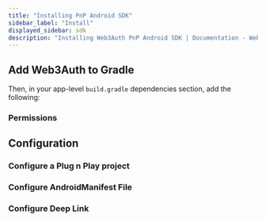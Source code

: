 ```yaml
---
title: "Installing PnP Android SDK"
sidebar_label: "Install"
displayed_sidebar: sdk
description: "Installing Web3Auth PnP Android SDK | Documentation - Web3Auth"
---
```



## Add Web3Auth to Gradle

<UpdateGradle />

Then, in your app-level `build.gradle` dependencies section, add the following:

<Installation />

### Permissions

<AndroidPermissions />

## Configuration

### Configure a Plug n Play project

<Whitelist />

### Configure AndroidManifest File

<ManifestChanges />

### Configure Deep Link

<Deeplinking />
